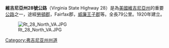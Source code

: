 '''維吉尼亞州28號公路'''（Virginia State Highway 28）是為[[美國|美國]][[維吉尼亞州|維吉尼亞州]]的重要[[公路|公路]]之一，途經[[勞頓郡|勞頓郡]]，Fairfax郡，[[威廉王子郡|威廉王子郡]]等。全長79公里。1920年建立。

[[File:Rt_28_North_VA.JPG|thumb]]

[[Category:弗吉尼亚州州道|Category:弗吉尼亚州州道]]


{{Virginia-road-stub}}
